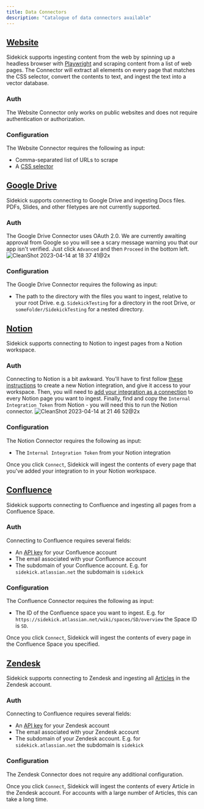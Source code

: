 ```yaml
---
title: Data Connectors
description: "Catalogue of data connectors available"
---
```



## [Website](https://app.getsidekick.ai/connectors/website)
Sidekick supports ingesting content from the web by spinning up a headless browser with [Playwright](https://github.com/microsoft/playwright-python) and scraping content from a list of web pages. The Connector will extract all elements on every page that matches the CSS selector, convert the contents to text, and ingest the text into a vector database.

### Auth
The Website Connector only works on public websites and does not require authentication or authorization.

### Configuration
The Website Connector requires the following as input:
- Comma-separated list of URLs to scrape
- A [CSS selector](https://www.w3schools.com/cssref/css_selectors.php)

## [Google Drive](https://app.getsidekick.ai/connectors/google-drive)
Sidekick supports connecting to Google Drive and ingesting Docs files. PDFs, Slides, and other filetypes are not currently supported.

### Auth
The Google Drive Connector uses OAuth 2.0. We are currently awaiting approval from Google so you will see a scary message warning you that our app isn't verified. Just click `Advanced` and then `Proceed` in the bottom left.
![CleanShot 2023-04-14 at 18 37 41@2x](https://user-images.githubusercontent.com/14931371/232183192-42fc2a9e-89f4-4140-b59a-4a2c6540c7cd.png)

### Configuration
The Google Drive Connector requires the following as input:
- The path to the directory with the files you want to ingest, relative to your root Drive. e.g. `SidekickTesting` for a directory in the root Drive, or `someFolder/SidekickTesting` for a nested directory.

## [Notion](https://app.getsidekick.ai/connectors/notion)
Sidekick supports connecting to Notion to ingest pages from a Notion workspace.

### Auth
Connecting to Notion is a bit awkward. You'll have to first follow [these instructions](https://developers.notion.com/docs/create-a-notion-integration) to create a new Notion integration, and give it access to your workspace. Then, you will need to [add your integration as a connection](https://developers.notion.com/docs/create-a-notion-integration#step-2-share-a-database-with-your-integration) to every Notion page you want to ingest. Finally, find and copy the `Internal Integration Token` from Notion - you will need this to run the Notion connector.
![CleanShot 2023-04-14 at 21 46 52@2x](https://user-images.githubusercontent.com/14931371/232183687-c96e105f-f987-4248-bf17-8675640b9abf.png)

### Configuration
The Notion Connector requires the following as input:
- The `Internal Integration Token` from your Notion integration

Once you click `Connect`, Sidekick will ingest the contents of every page that you've added your integration to in your Notion workspace.

## [Confluence](https://app.getsidekick.ai/connectors/confluence)
Sidekick supports connecting to Confluence and ingesting all pages from a Confluence Space.

### Auth
Connecting to Confluence requires several fields:
- An [API key](https://support.atlassian.com/atlassian-account/docs/manage-api-tokens-for-your-atlassian-account/) for your Confluence account
- The email associated with your Confluence account
- The subdomain of your Confluence account. E.g. for `sidekick.atlassian.net` the subdomain is `sidekick`

### Configuration
The Confluence Connector requires the following as input:
- The ID of the Confluence space you want to ingest. E.g. for `https://sidekick.atlassian.net/wiki/spaces/SD/overview` the Space ID is `SD`.

Once you click `Connect`, Sidekick will ingest the contents of every page in the Confluence Space you specified.

## [Zendesk](https://app.getsidekick.ai/connectors/zendesk)
Sidekick supports connecting to Zendesk and ingesting all [Articles](https://developer.zendesk.com/api-reference/help_center/help-center-api/articles/) in the Zendesk account.

### Auth
Connecting to Confluence requires several fields:
- An [API key](https://support.zendesk.com/hc/en-us/articles/4408889192858-Generating-a-new-API-token) for your Zendesk account
- The email associated with your Zendesk account
- The subdomain of your Zendesk account. E.g. for `sidekick.atlassian.net` the subdomain is `sidekick`

### Configuration
The Zendesk Connector does not require any additional configuration.

Once you click `Connect`, Sidekick will ingest the contents of every Article in the Zendesk account. For accounts with a large number of Articles, this can take a long time.
